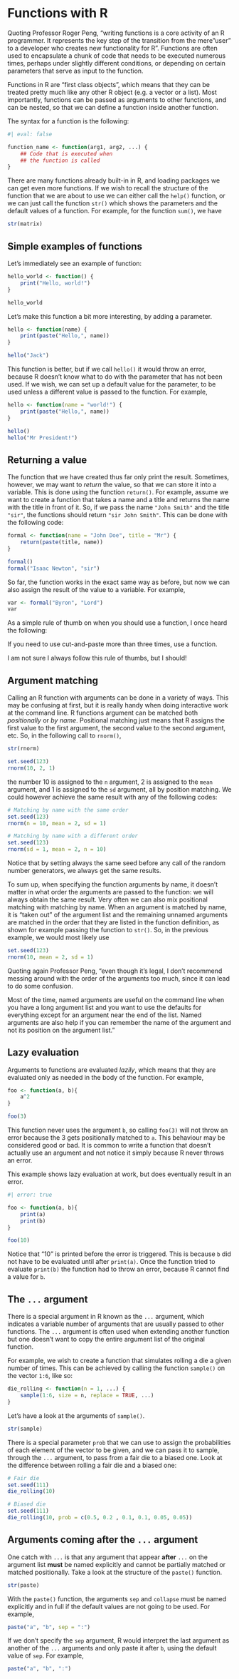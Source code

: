 # Functions with R

Quoting Professor Roger Peng, "writing functions is a core activity of an R programmer. It represents the key step of the transition from the mere "user" to a developer who creates new functionality for R". Functions are often used to encapsulate a chunk of code that needs to be executed numerous times, perhaps under slightly different conditions, or depending on certain parameters that serve as input to the function.

Functions in R are "first class objects", which means that they can be treated pretty much like any other R object (e.g. a vector or a list). Most importantly, functions can be passed as arguments to other functions, and can be nested, so that we can define a function inside another function.

The syntax for a function is the following:

```r
#| eval: false

function_name <- function(arg1, arg2, ...) {
    ## Code that is executed when
    ## the function is called
}
```

There are many functions already built-in in R, and loading packages we can get even more functions. If we wish to recall the structure of the function that we are about to use we can either call the `help()` function, or we can just call the function `str()` which shows the parameters and the default values of a function. For example, for the function `sum()`, we have

```r
str(matrix)
```

## Simple examples of functions

Let's immediately see an example of function:

```r
hello_world <- function() {
    print("Hello, world!")
}

hello_world
```

Let's make this function a bit more interesting, by adding a parameter.

```r
hello <- function(name) {
    print(paste("Hello,", name))
}

hello("Jack")
```

This function is better, but if we call `hello()` it would throw an error, because R doesn't know what to do with the parameter that has not been used. If we wish, we can set up a default value for the parameter, to be used unless a different value is passed to the function. For example,

```r
hello <- function(name = "world!") {
    print(paste("Hello,", name))
}

hello()
hello("Mr President!")
```

## Returning a value

The function that we have created thus far only print the result. Sometimes, however, we may want to *return* the value, so that we can store it into a variable. This is done using the function `return()`. For example, assume we want to create a function that takes a name and a title and returns the name with the title in front of it. So, if we pass the name `"John Smith"` and the title `"sir"`, the functions should return `"sir John Smith"`. This can be done with the following code:

```r
formal <- function(name = "John Doe", title = "Mr") {
    return(paste(title, name))
}

formal()
formal("Isaac Newton", "sir")
```

So far, the function works in the exact same way as before, but now we can also assign the result of the value to a variable. For example,

```r
var <- formal("Byron", "Lord")
var
```

As a simple rule of thumb on when you should use a function, I once heard the following:

::: callout-tip
If you need to use cut-and-paste more than three times, use a function.
:::

I am not sure I always follow this rule of thumbs, but I should!

## Argument matching

Calling an R function with arguments can be done in a variety of ways. This may be confusing at first, but it is really handy when doing interactive work at the command line. R functions argument can be matched both *positionally* or *by name*. Positional matching just means that R assigns the first value to the first argument, the second value to the second argument, etc. So, in the following call to `rnorm()`,

```r
str(rnorm)

set.seed(123)
rnorm(10, 2, 1)
```

the number 10 is assigned to the `n` argument, 2 is assigned to the `mean` argument, and 1 is assigned to the `sd` argument, all by position matching. We could however achieve the same result with any of the following codes:

```r
# Matching by name with the same order
set.seed(123)
rnorm(n = 10, mean = 2, sd = 1)

# Matching by name with a different order
set.seed(123)
rnorm(sd = 1, mean = 2, n = 10)
```

Notice that by setting always the same seed before any call of the random number generators, we always get the same results.

To sum up, when specifying the function arguments by name, it doesn't matter in what order the arguments are passed to the function: we will always obtain the same result. Very often we can also mix positional matching with matching by name. When an argument is matched by name, it is "taken out" of the argument list and the remaining unnamed arguments are matched in the order that they are listed in the function definition, as shown for example passing the function to `str()`. So, in the previous example, we would most likely use

```r
set.seed(123)
rnorm(10, mean = 2, sd = 1)
```

::: callout-caution
Quoting again Professor Peng, "even though it's legal, I don't recommend messing around with the order of the arguments too much, since it can lead to do some confusion.

Most of the time, named arguments are useful on the command line when you have a long argument list and you want to use the defaults for everything except for an argument near the end of the list. Named arguments are also help if you can remember the name of the argument and not its position on the argument list."
:::

## Lazy evaluation

Arguments to functions are evaluated *lazily*, which means that they are evaluated only as needed in the body of the function. For example,

```r
foo <- function(a, b){
    a^2
}

foo(3)
```

This function never uses the argument `b`, so calling `foo(3)` will not throw an error because the 3 gets positionally matched to `a`. This behaviour may be considered good or bad. It is common to write a function that doesn't actually use an argument and not notice it simply because R never throws an error.

This example shows lazy evaluation at work, but does eventually result in an error.

```r
#| error: true

foo <- function(a, b){
    print(a)
    print(b)
}

foo(10)
```

Notice that "10" is printed before the error is triggered. This is because `b` did not have to be evaluated until after `print(a)`. Once the function tried to evaluate `print(b)` the function had to throw an error, because R cannot find a value for `b`.

## The `...` argument

There is a special argument in R known as the `...` argument, which indicates a variable number of arguments that are usually passed to other functions. The `...` argument is often used when extending another function but one doesn't want to copy the entire argument list of the original function.

For example, we wish to create a function that simulates rolling a die a given number of times. This can be achieved by calling the function `sample()` on the vector `1:6`, like so:

```r
die_rolling <- function(n = 1, ...) {
    sample(1:6, size = n, replace = TRUE, ...)
}
```

Let's have a look at the arguments of `sample()`.

```r
str(sample)
```

There is a special parameter `prob` that we can use to assign the probabilities of each element of the vector to be given, and we can pass it to sample, through the `...` argument, to pass from a fair die to a biased one. Look at the difference between rolling a fair die and a biased one:

```r
# Fair die
set.seed(111)
die_rolling(10)

# Biased die
set.seed(111)
die_rolling(10, prob = c(0.5, 0.2 , 0.1, 0.1, 0.05, 0.05))
```

## Arguments coming after the `...` argument

One catch with `...` is that any argument that appear **after** `...` on the argument list **must** be named explicitly and cannot be partially matched or matched positionally. Take a look at the structure of the `paste()` function.

```r
str(paste)
```

With the `paste()` function, the arguments `sep` and `collapse` must be named explicitly and in full if the default values are not going to be used. For example,

```r
paste("a", "b", sep = ":")
```

If we don't specify the `sep` argument, R would interpret the last argument as another of the `...` arguments and only paste it after `b`, using the default value of `sep`. For example,

```r
paste("a", "b", ":")
```
